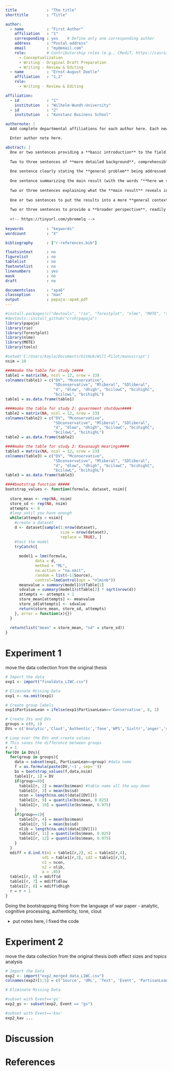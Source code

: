 ```yaml
---
title             : "The title"
shorttitle        : "Title"

author: 
  - name          : "First Author"
    affiliation   : "1"
    corresponding : yes    # Define only one corresponding author
    address       : "Postal address"
    email         : "my@email.com"
    role:         # Contributorship roles (e.g., CRediT, https://casrai.org/credit/)
      - Conceptualization
      - Writing - Original Draft Preparation
      - Writing - Review & Editing
  - name          : "Ernst-August Doelle"
    affiliation   : "1,2"
    role:
      - Writing - Review & Editing

affiliation:
  - id            : "1"
    institution   : "Wilhelm-Wundt-University"
  - id            : "2"
    institution   : "Konstanz Business School"

authornote: |
  Add complete departmental affiliations for each author here. Each new line herein must be indented, like this line.

  Enter author note here.

abstract: |
  One or two sentences providing a **basic introduction** to the field,  comprehensible to a scientist in any discipline.
  
  Two to three sentences of **more detailed background**, comprehensible  to scientists in related disciplines.
  
  One sentence clearly stating the **general problem** being addressed by  this particular study.
  
  One sentence summarizing the main result (with the words "**here we show**" or their equivalent).
  
  Two or three sentences explaining what the **main result** reveals in direct comparison to what was thought to be the case previously, or how the  main result adds to previous knowledge.
  
  One or two sentences to put the results into a more **general context**.
  
  Two or three sentences to provide a **broader perspective**, readily comprehensible to a scientist in any discipline.
  
  <!-- https://tinyurl.com/ybremelq -->
  
keywords          : "keywords"
wordcount         : "X"

bibliography      : ["r-references.bib"]

floatsintext      : no
figurelist        : no
tablelist         : no
footnotelist      : no
linenumbers       : yes
mask              : no
draft             : no

documentclass     : "apa6"
classoption       : "man"
output            : papaja::apa6_pdf
---
```


```r
#install.packages(c("devtools", "rio", "forestplot", "nlme", "MOTE", "tools"))
#devtools::install_github("crsh/papaja")
library(papaja) 
library(rio)
library(forestplot)
library(nlme)
library(MOTE)
library(tools)

#setwd('C:/Users/kayla/Documents/GitHub/Will-Pilot/manuscript')
nsim = 10

####make the table for study 1####
table1 = matrix(NA, ncol = 12, nrow = 23)
colnames(table1) = c("DV", "Mconservative", 
                     "SDconservative", "Mliberal", "SDliberal", 
                     "d", "dlow", "dhigh", "bcilowC", "bcihighC", 
                     "bcilowL", "bcihighL")
table1 = as.data.frame(table1)

####make the table for study 2: government shutdown####
table2 = matrix(NA, ncol = 12, nrow = 23)
colnames(table2) = c("DV", "Mconservative", 
                     "SDconservative", "Mliberal", "SDliberal", 
                     "d", "dlow", "dhigh", "bcilowC", "bcihighC", 
                     "bcilowL", "bcihighL")
table2 = as.data.frame(table2)

####make the table for study 2: Kavanaugh Hearings####
table3 = matrix(NA, ncol = 12, nrow = 23)
colnames(table3) = c("DV", "Mconservative", 
                     "SDconservative", "Mliberal", "SDliberal", 
                     "d", "dlow", "dhigh", "bcilowC", "bcihighC", 
                     "bcilowL", "bcihighL")
table3 = as.data.frame(table3)
```

```r
####bootstrap function #####
bootstrap_values <- function(formula, dataset, nsim){
  
  store_mean <- rep(NA, nsim)
  store_sd <- rep(NA, nsim)  
  attempts <- 0
  #loop until you have enough
  while(attempts < nsim){
    #create a dataset
    d <- dataset[sample(1:nrow(dataset), 
                        size = nrow(dataset),
                        replace = TRUE), ]
    #test the model
    tryCatch({
    
      model1 = lme(formula, 
             data = d, 
             method = "ML", 
             na.action = "na.omit",
             random = list(~1|Source),
             control=lmeControl(opt = "nlminb")) 
      meanvalue = summary(model1)$tTable[1]
      sdvalue = summary(model1)$tTable[2] * sqrt(nrow(d))
      attempts <- attempts + 1
      store_mean[attempts] <- meanvalue
      store_sd[attempts] <- sdvalue
      return(store_mean, store_sd, attempts)
    }, error = function(x){})
  }
  
  return(list("mean" = store_mean, "sd" = store_sd))
}

```

# Experiment 1

move the data collection from the original thesis


```r
# Import the data
exp1 <- import("finaldata_LIWC.csv")

# Eliminate Missing Data
exp1 <- na.omit(exp1)

# Create group labels
exp1$PartisanLean = ifelse(exp1$PartisanLean=='Conservative', 0, 1)

# Create IVs and DVs
groups = c(0, 1)
DVs = c('Analytic','Clout','Authentic','Tone','WPS','Sixltr','anger','social','family','female','male','cogproc','affiliation','achieve','power','reward','risk','focuspast','focuspresent','focusfuture','money','relig','death')

# Loop over the DVs and create values 
# This saves the difference between groups
r = 1
for(DV in DVs){
  for(group in groups){
    data = subset(exp1, PartisanLean==group) #data name
    f = as.formula(paste(DV,'~1', sep=''))
    bs = bootstrap_values(f,data,nsim)
    table1[r, 1] = DV
    if(group==0){
      table1[r, 2] = mean(bs$mean) #table name all the way down 
      table1[r, 3] = mean(bs$sd)
      ncon = length(na.omit(data[[DV]]))
      table1[r, 9] = quantile(bs$mean, 0.025)
      table1[r, 10] = quantile(bs$mean, 0.975)
    }
    if(group==1){
      table1[r, 4] = mean(bs$mean)
      table1[r, 5] = mean(bs$sd)
      nlib = length(na.omit(data[[DV]]))
      table1[r, 11] = quantile(bs$mean, 0.025)
      table1[r, 12] = quantile(bs$mean, 0.975)
    }
  }
  mdiff = d.ind.t(m1 = table1[r,2], m2 = table1[r,4], 
                sd1 = table1[r,3], sd2 = table1[r,5],
                n1 = ncon, 
                n2 = nlib, 
                a = .05)
  table1[r, 6] = mdiff$d
  table1[r, 7] = mdiff$dlow
  table1[r, 8] = mdiff$dhigh
  r = r + 1
}
```

Doing the bootstrapping thing from the language of war paper
- analytic, cognitive processing, authenticity, tone, clout

- put notes here, I fixed the code 

# Experiment 2

move the data collection from the original thesis
both effect sizes and topics analysis 

```r
# Import the Data
exp2 <- import("exp2_merged data_LIWC.csv")
colnames(exp2)[1:5] = c('Source', 'URL', 'Text', 'Event', 'PartisanLean')

# Eliminate Missing Data

#subset with Event=='gs'
exp2_gs <- subset(exp2, Event == "gs")


```

```r

#subset with Event=='kav'
exp2_kav ... 
```


# Discussion


\newpage

# References

\begingroup
\setlength{\parindent}{-0.5in}
\setlength{\leftskip}{0.5in}

<div id="refs" custom-style="Bibliography"></div>
\endgroup
